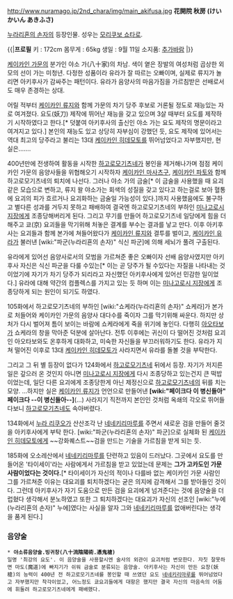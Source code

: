 http://www.nuramago.jp/2nd_chara/img/main_akifusa.jpg
'''花開院 秋房 (けいかいん あきふさ)'''

[[누라리횬의 손자]]의 등장인물. 성우는 [[모리쿠보 쇼타로]].

{{|'''프로필'''
키 : 172cm
몸무게 : 65kg
생일 : 9월 11일
소지품: [[추가바람]]
|}}

[[케이카인 가문]]의 분가인 야소 가(八十家)의 차남. 색이 옅은 장발의 여성처럼 곱상한 외모의 선이 가는 미청년. 다정한 성품이라 유라가 잘 따르는 오빠이며, 실제로 류지가 놀리면 아키후사가 감싸주는 패턴이다. 유라가 음양사의 마음가짐을 가르침받은 선배로서도 매우 존경하는 상대.

어릴 적부터 [[케이카인 류지]]와 함께 가문의 차기 당주 후보로 거론될 정도로 재능있는 자로 여겨졌다. 요도(妖刀) 제작에 뛰어난 재능을 갖고 있으며 3살 때부터 요도를 제작하기 시작하였다고 한다.[* 덧붙여 아키후사의 출신인 야소 가는 요도 제작의 명문이라고 여겨지고 있다.] 본인의 재능도 있고 상당히 자부심이 강했던 듯, 요도 제작에 있어서는 역대 최고의 당주라고 불리는 13대 [[케이카인 히데모토]]를 뛰어넘었다고 자부했지만, 현실은…….

400년만에 전생하여 활동을 시작한 [[하고로모기츠네]]가 봉인을 제거해나가며 점점 케이카인 가문의 음양사들을 위협해오기 시작하자 [[케이카인 마사츠구]], [[케이카인 파토]]와 함께 하고로모기츠네의 퇴치에 나선다. 그러나 야소 가의 금술[* 이 금술을 사용했을 때 요괴같은 모습으로 변하고, 류지 왈 야소가는 회색의 성질을 갖고 있다고 하는걸로 보아 혈통에 요괴의 피가 흐르거나 요괴화하는 금술일 가능성이 있다.]까지 사용했음에도 불구하고 별다른 성과를 거두지 못하고 패배하여 결국엔 하고로모기츠네의 부하인 [[미나고로시 지장]]에게 조종당해버리게 된다. 그리고 무기를 만들어 하고로모기츠네 일당에게 힘을 더해주고 쿄(京) 요괴들을 막기위해 처놓은 결계를 부수는 결과를 낳고 만다. 이후 아키후사는 요괴들과 함께 본가에 쳐들어왔다가 [[케이카인 류지]]와 결투를 벌이고, [[케이카인 유라]]가 불러낸 [wiki:"파군(누라리횬의 손자)" 식신 파군]에 의해 세뇌가 풀려 구출된다.

유라에게 있어선 음양사로서의 모범을 가르쳐준 좋은 오빠이자 선배 음양사였지만 아키후사 자신은 식신 파군을 다룰 수있는[* 이는 곧 당주가 될 수있다는 자질을 나타내는 것이었기에 자기가 차기 당주가 되리라고 자신했던 아키후사에게 있어선 민감한 일이었다.] 유라에 대해 약간의 컴플렉스를 가지고 있는 듯 하며 이는 [[미나고로시 지장]]에게 조종당하게 되는 원인이 되기도 하였다.

105화에서 하고로모기츠네의 부하인 [wiki:"쇼케라(누라리횬의 손자)" 쇼케라]가 본가로 처들어와 케이카인 가문의 음양사 대다수를 죽이자 그를 막기위해 싸운다. 하지만 상처가 다시 벌어져 틈이 보이는 바람에 쇼케라에게 죽을 위기에 놓인다. 다행히 [[아오타보]]가 쇼케라의 창을 막아준 덕분에 살아난다. 전투 이후에는 귀신이 다 떨어진 것처럼 요괴인 아오타보와도 온후하게 대화하고, 미숙한 자신들을 부끄러워하기도 한다. 유라가 지쳐 떨어진 이후로 13대 [[케이카인 히데모토]]가 사라지면서 유라를 돌볼 것을 부탁한다.

그리고 그 뒤 별 등장이 없다가 124화에서 [[하고로모기츠네]] 뒤에서 등장. 자기가 저지른 일은 갚으러 온 것인지 아니면 [[미나고로시 지장]]에게 다시 조종당하고 있는건지 큰 떡밥이었는데, 일단 다른 요괴에게 조종당한게 아닌 제정신으로 [[하고로모기츠네]]의 뒤를 치는 모양.
…하지만 실은 [[케이카인 류지]]가 언언으로 만들어낸 '''[wiki:"페이크다 이 병신들아" 페이크다 --이 병신들아--]'''(…) 사라지기 직전까지 본인인 것처럼 옥쇄의 각오로 뛰어들다보니 [[하고로모기츠네]]도 속아버렸다.

134화에서 [[누라 리쿠오]]가 산산조각 난 [[네네키리마루]]를 주면서 새로운 검을 만들어 줄것을 아키후사에게 부탁 한다. [wiki:"파군(누라리횬의 손자)" 파군]으로 실체화 된 [[케이카인 히데모토]]에게 ~~강화퀘스트~~검을 만드는 기술을 가르침을 받게 되는 듯.

185화에 오소레산에서 [[네네키리마루]]를 단련하고 있음이 드러났다. 그곳에서 요도를 만들어온 '타이세이'라는 사람에게서 가르침을 받고 있었는데 문제는 '''그가 고카도인 가문 사람이었다는 것이다.'''[* 타이세이가 자신의 적이나 다를바 없는 케이카인 가문 사람인 그를 가르쳐준 이유는 대요괴를 퇴치하겠다는 굳은 의지에 감격해서 그를 받아들인 것이다. 그런데 아키후사가 자기 도움으로 만든 검을 요괴에게 넘겨준다는 것에 음양술을 더럽혔다 생각해서 분노하였고 또한 그 퇴치하겠다는 대요괴가 자신의 선조인 [wiki:"누에(누라리횬의 손자)" 누에]였다는 사실을 알자 그와 [[네네키리마루]]를 없애버린다는 생각을 품게 된다.]

=== 음양술 ===
 * '''야소류음양술.빙귀창(八十流陰陽術.憑鬼槍)'''
 일명 '최강의 요도'. 이 음양술을 사용할시엔 술사의 외관이 요괴처럼 변모한다. 자칫 잘못하면 마도(魔道)에 빠지기가 쉬워 금술로 분류되는 음양술. 아키후사는 자신이 만든 요창(妖槍)의 능력이 400년 전 하고로모기츠네를 봉인할 때 쓰였던 요도 [[네네키리마루]]를 뛰어넘었다고 자부했지만 착각이었고, 어느정도 쿄요괴들에게 대항은 했지만 결국 자신의 마음속의 어둠에 휘둘려 하고로모기츠네에게 패배했다.
